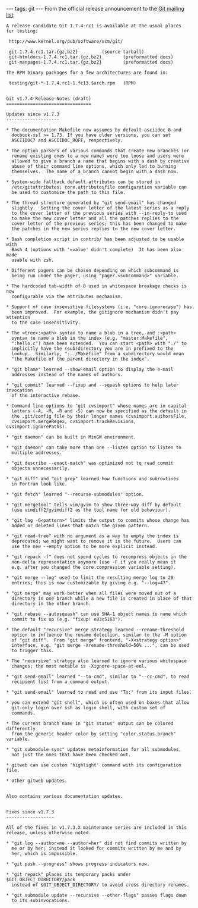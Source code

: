 ---
tags: git
---
From the official release announcement to the [[Git mailing list]]:

<pre>A release candidate Git 1.7.4-rc1 is available at the usual places
for testing:

 http://www.kernel.org/pub/software/scm/git/

 git-1.7.4.rc1.tar.{gz,bz2}			(source tarball)
 git-htmldocs-1.7.4.rc1.tar.{gz,bz2}		(preformatted docs)
 git-manpages-1.7.4.rc1.tar.{gz,bz2}		(preformatted docs)

The RPM binary packages for a few architectures are found in:

 testing/git-*-1.7.4.rc1-1.fc13.$arch.rpm	(RPM)


Git v1.7.4 Release Notes (draft)
================================

Updates since v1.7.3
--------------------

* The documentation Makefile now assumes by default asciidoc 8 and
  docbook-xsl >= 1.73. If you have older versions, you can set
  ASCIIDOC7 and ASCIIDOC_ROFF, respectively.

* The option parsers of various commands that create new branches (or
  rename existing ones to a new name) were too loose and users were
  allowed to give a branch a name that begins with a dash by creative
  abuse of their command line options, which only led to burning
  themselves.  The name of a branch cannot begin with a dash now.

* System-wide fallback default attributes can be stored in
  /etc/gitattributes; core.attributesfile configuration variable can
  be used to customize the path to this file.

* The thread structure generated by "git send-email" has changed
  slightly.  Setting the cover letter of the latest series as a reply
  to the cover letter of the previous series with --in-reply-to used
  to make the new cover letter and all the patches replies to the
  cover letter of the previous series; this has been changed to make
  the patches in the new series replies to the new cover letter.

* Bash completion script in contrib/ has been adjusted to be usable with
  Bash 4 (options with '=value' didn't complete)  It has been also made
  usable with zsh.

* Different pagers can be chosen depending on which subcommand is
  being run under the pager, using "pager.<subcommand>" variable.

* The hardcoded tab-width of 8 used in whitespace breakage checks is now
  configurable via the attributes mechanism.

* Support of case insensitive filesystems (i.e. "core.ignorecase") has
  been improved.  For example, the gitignore mechanism didn't pay attention
  to the case insensitivity.

* The <tree>:<path> syntax to name a blob in a tree, and :<path>
  syntax to name a blob in the index (e.g. "master:Makefile",
  ":hello.c") have been extended.  You can start <path> with "./" to
  implicitly have the (sub)directory you are in prefixed to the
  lookup.  Similarly, ":../Makefile" from a subdirectory would mean
  "the Makefile of the parent directory in the index".

* "git blame" learned --show-email option to display the e-mail
  addresses instead of the names of authors.

* "git commit" learned --fixup and --squash options to help later invocation
  of the interactive rebase.

* Command line options to "git cvsimport" whose names are in capital
  letters (-A, -M, -R and -S) can now be specified as the default in
  the .git/config file by their longer names (cvsimport.authorsFile,
  cvsimport.mergeRegex, cvsimport.trackRevisions, cvsimport.ignorePaths).

* "git daemon" can be built in MinGW environment.

* "git daemon" can take more than one --listen option to listen to
  multiple addresses.

* "git describe --exact-match" was optimized not to read commit
  objects unnecessarily.

* "git diff" and "git grep" learned how functions and subroutines
  in Fortran look like.

* "git fetch" learned "--recurse-submodules" option.

* "git mergetool" tells vim/gvim to show three-way diff by default
  (use vimdiff2/gvimdiff2 as the tool name for old behaviour).

* "git log -G<pattern>" limits the output to commits whose change has
  added or deleted lines that match the given pattern.

* "git read-tree" with no argument as a way to empty the index is
  deprecated; we might want to remove it in the future.  Users can
  use the new --empty option to be more explicit instead.

* "git repack -f" does not spend cycles to recompress objects in the
  non-delta representation anymore (use -F if you really mean it
  e.g. after you changed the core.compression variable setting).

* "git merge --log" used to limit the resulting merge log to 20
  entries; this is now customizable by giving e.g. "--log=47".

* "git merge" may work better when all files were moved out of a
  directory in one branch while a new file is created in place of that
  directory in the other branch.

* "git rebase --autosquash" can use SHA-1 object names to name which
  commit to fix up (e.g. "fixup! e83c5163").

* The default "recursive" merge strategy learned --rename-threshold
  option to influence the rename detection, similar to the -M option
  of "git diff".  From "git merge" frontend, "-X<strategy option>"
  interface, e.g. "git merge -Xrename-threshold=50% ...", can be used
  to trigger this.

* The "recursive" strategy also learned to ignore various whitespace
  changes; the most notable is -Xignore-space-at-eol.

* "git send-email" learned "--to-cmd", similar to "--cc-cmd", to read
  recipient list from a command output.

* "git send-email" learned to read and use "To:" from its input files.

* you can extend "git shell", which is often used on boxes that allow
  git-only login over ssh as login shell, with custom set of
  commands.

* The current branch name in "git status" output can be colored differently
  from the generic header color by setting "color.status.branch" variable.

* "git submodule sync" updates metainformation for all submodules,
  not just the ones that have been checked out.

* gitweb can use custom 'highlight' command with its configuration file.

* other gitweb updates.


Also contains various documentation updates.


Fixes since v1.7.3
------------------

All of the fixes in v1.7.3.X maintenance series are included in this
release, unless otherwise noted.

* "git log --author=me --author=her" did not find commits written by
  me or by her; instead it looked for commits written by me and by
  her, which is impossible.

* "git push --progress" shows progress indicators now.

* "git repack" places its temporary packs under $GIT_OBJECT_DIRECTORY/pack
  instead of $GIT_OBJECT_DIRECTORY/ to avoid cross directory renames.

* "git submodule update --recursive --other-flags" passes flags down
  to its subinvocations.</pre>
